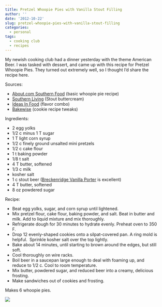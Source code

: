```yaml
---
title: Pretzel Whoopie Pies with Vanilla Stout Filling
author: ''
date: '2012-10-22'
slug: pretzel-whoopie-pies-with-vanilla-stout-filling
categories:
  - personal
tags:
  - cooking club
  - recipes
---
```


My newish cooking club had a dinner yesterday with the theme American Beer. I was tasked with dessert, and came up with this recipe for Pretzel Whoopie Pies. They turned out extremely well, so I thought I'd share the recipe here.

Sources:

* <a href="http://southernfood.about.com/od/cakerecipes/r/vanilla-whoopie-pies.htm" target="_blank">About.com Southern Food</a> (basic whoopie pie recipe)
* <a href="http://www.yummly.com/recipe/external/Gingerbread-Cake-With-Stout-Buttercream-My-Recipes" target="_blank">Southern Living</a> (Stout buttercream)
* <a href="http://blog.ideasinfood.com/ideas_in_food/2008/12/pretzel-macaroon.html" target="_blank">Ideas In Food</a> (flavor combo)
* <a href="http://books.simonandschuster.com/BakeWise/Shirley-O-Corriher/9781416560784" target="_blank">Bakewise</a> (cookie recipe tweaks)

Ingredients:

* 2 egg yolks
* 1/2 c minus 1 T sugar
* 1 T light corn syrup
* 1/2 c finely ground unsalted mini pretzels
* 1/2 c cake flour
* 1 t baking powder
* 1/8 t salt
* 4 T butter, softened
* 1/3 c milk
* kosher salt
* 1 c stout beer (<a href="http://www.breckbrew.com/brews/vanilla-porter" target="_blank">Breckenridge Vanilla Porter</a> is excellent)
* 4 T butter, softened
* 8 oz powdered sugar

Recipe:

* Beat egg yolks, sugar, and corn syrup until lightened.
* Mix pretzel flour, cake flour, baking powder, and salt. Beat in butter and milk. Add to liquid mixture and mix thoroughly.
* Refrigerate dough for 30 minutes to hydrate evenly. Preheat oven to 350 F.
* Drop 12 evenly-shaped cookies onto a silpat-covered pan. A ring mold is helpful.  Sprinkle kosher salt over the top lightly.
* Bake about 14 minutes, until starting to brown around the edges, but still soft.
* Cool thoroughly on wire racks.
* Boil beer in a saucepan large enough to deal with foaming up, and reduce to 1/2 c. Cool to room temperature.
* Mix butter, powdered sugar, and reduced beer into a creamy, delicious frosting.
* Make sandwiches out of cookies and frosting.

Makes 6 whoopie pies.

![](/post/8-P1070630-300x200.jpg)
